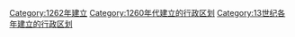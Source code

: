 {{Cat topic in year| topic=建立的行政区划|year=1262}}
[[Category:1262年建立|Category:1262年建立]]
[[Category:1260年代建立的行政区划|Category:1260年代建立的行政区划]]
[[Category:13世纪各年建立的行政区划|Category:13世纪各年建立的行政区划]]